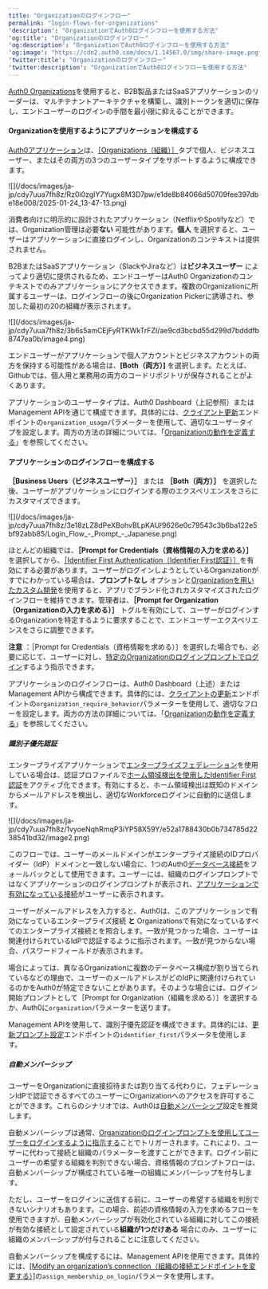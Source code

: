 ```yaml
---
title: "Organizationのログインフロー"
permalink: "login-flows-for-organizations"
'description': "OrganizationでAuth0ログインフローを使用する方法"
'og:title': "Organizationのログインフロー"
'og:description': "OrganizationでAuth0ログインフローを使用する方法"
'og:image': "https://cdn2.auth0.com/docs/1.14567.0/img/share-image.png"
'twitter:title': "Organizationのログインフロー"
'twitter:description': "OrganizationでAuth0ログインフローを使用する方法"
---
```


[Auth0 Organizations](/docs/ja-jp/manage-users/organizations)を使用すると、B2B製品またはSaaSアプリケーションのリーダーは、マルチテナントアーキテクチャを構築し、識別トークンを適切に保存し、エンドユーザーのログインの手間を最小限に抑えることができます。

#### Organizationを使用するようにアプリケーションを構成する

[Auth0アプリケーション](/docs/ja-jp/get-started/applications)は、[［Organizations（組織）］](/docs/ja-jp/manage-users/organizations/configure-organizations/define-organization-behavior)タブで個人、ビジネスユーザー、またはその両方の3つのユーザータイプをサポートするように構成できます。

<Frame>![](/docs/images/ja-jp/cdy7uua7fh8z/Rz0i0zgIY7Yugx8M3D7pw/e1de8b84066d50709fee397dbe18e008/2025-01-24_13-47-13.png)</Frame>

消費者向けに明示的に設計されたアプリケーション（NetflixやSpotifyなど）では、Organization管理は必要**ない** 可能性があります。**個人** を選択すると、ユーザーはアプリケーションに直接ログインし、Organizationのコンテキストは提供されません。

B2BまたはSaaSアプリケーション（SlackやJiraなど）は**ビジネスユーザー** によってより適切に提供されるため、エンドユーザーはAuth0 Organizationのコンテキストでのみアプリケーションにアクセスできます。複数のOrganizationに所属するユーザーは、ログインフローの後にOrganization Pickerに誘導され、参加した最初の20の組織が表示されます。

<Frame>![](/docs/images/ja-jp/cdy7uua7fh8z/3b6s5amCEjFyRTKWkTrFZI/ae9cd3bcbd55d299d7bdddfb8747ea0b/image4.png)</Frame>

エンドユーザーがアプリケーションで個人アカウントとビジネスアカウントの両方を保持する可能性がある場合は、**[Both（両方）]** を選択します。たとえば、Githubでは、個人用と業務用の両方のコードリポジトリが保存されることがよくあります。

アプリケーションのユーザータイプは、<Tooltip data-tooltip-id="react-containers-DefinitionTooltip-0" href="/docs/ja-jp/glossary?term=auth0-dashboard" tip="Auth0 Dashboard: サービスを構成するためのAuth0の主製品。" cta="用語集の表示">Auth0 Dashboard</Tooltip>（上記参照）または<Tooltip data-tooltip-id="react-containers-DefinitionTooltip-0" href="/docs/ja-jp/glossary?term=management-api" tip="Management API: 顧客が管理タスクを実行できるようにするための製品。" cta="用語集の表示">Management API</Tooltip>を通じて構成できます。具体的には、[クライアント更新](/docs/ja-jp/api/management/v2/clients/patch-clients-by-id)エンドポイントの`organization_usage`パラメーターを使用して、適切なユーザータイプを設定します。両方の方法の詳細については、「[Organizationの動作を定義する](/docs/ja-jp/manage-users/organizations/configure-organizations/define-organization-behavior)」を参照してください。

#### アプリケーションのログインフローを構成する

**［Business Users（ビジネスユーザー）］** または **［Both（両方）］** を選択した後、ユーザーがアプリケーションにログインする際のエクスペリエンスをさらにカスタマイズできます。

<Frame>![](/docs/images/ja-jp/cdy7uua7fh8z/3e18zLZ8dPeXBohvBLpKAU/9626e0c79543c3b6ba122e5bf92abb85/Login_Flow_-_Prompt_-_Japanese.png)</Frame>

ほとんどの組織では、**［Prompt for Credentials（資格情報の入力を求める）］** を選択してから、[［Identifier First Authentication（Identifier First認証）］](/docs/ja-jp/authenticate/login/auth0-universal-login/identifier-first)を有効にする必要があります。ユーザーがログインしようとしているOrganizationがすでにわかっている場合は、**プロンプトなし** オプションと[Organizationを用いたカスタム開発](/docs/ja-jp/manage-users/organizations/custom-development)を使用すると、アプリでブランド化されカスタマイズされたログインフローを維持できます。管理者は、**［Prompt for Organization（Organizationの入力を求める）］** トグルを有効にして、ユーザーがログインするOrganizationを特定するように要求することで、エンドユーザーエクスペリエンスをさらに調整できます。

<Callout icon="file-lines" color="#0EA5E9" iconType="regular">

**注意** ：［Prompt for Credentials（資格情報を求める）］を選択した場合でも、必要に応じて、ユーザーに対し、[特定のOrganizationのログインプロンプトでログイン](/docs/ja-jp/manage-users/organizations/custom-development#i-want-users-to-log-in-to-a-specified-organization)するよう指示できます。

</Callout>

アプリケーションのログインフローは、Auth0 Dashboard（上述）またはManagement APIから構成できます。具体的には、[クライアントの更新](/docs/ja-jp/api/management/v2/clients/patch-clients-by-id)エンドポイントの`organization_require_behavior`パラメーターを使用して、適切なフローを設定します。両方の方法の詳細については、「[Organizationの動作を定義する](/docs/ja-jp/manage-users/organizations/configure-organizations/define-organization-behavior)」を参照してください。

##### 識別子優先認証

エンタープライズアプリケーションで[エンタープライズフェデレーション](/docs/ja-jp/authenticate/enterprise-connections)を使用している場合は、認証プロファイルで[ホーム領域検出を使用したIdentifier First認証](/docs/ja-jp/authenticate/login/auth0-universal-login/identifier-first)をアクティブ化できます。有効にすると、ホーム領域検出は既知のドメインからメールアドレスを検出し、適切なWorkforceログインに自動的に送信します。

<Frame>![](/docs/images/ja-jp/cdy7uua7fh8z/1vyoeNqhRmqP3iYP58X59Y/e52a1788430b0b734785d2238541bd32/image2.png)</Frame>

このフローでは、ユーザーのメールドメインがエンタープライズ接続のIDプロバイダー（<Tooltip data-tooltip-id="react-containers-DefinitionTooltip-2" href="/docs/ja-jp/glossary?term=idp" tip="IDプロバイダー（IdP）: デジタルIDを保存および管理するサービス。" cta="用語集の表示">IdP</Tooltip>）ドメインと一致しない場合に、1つのAuth0[データベース接続](/docs/ja-jp/authenticate/database-connections/custom-db)をフォールバックとして使用できます。ユーザーには、組織のログインプロンプトではなくアプリケーションのログインプロンプトが表示され、[アプリケーションで有効になっている接続](/docs/ja-jp/get-started/applications/update-application-connections)がユーザーに表示されます。

ユーザーがメールアドレスを入力すると、Auth0は、このアプリケーションで有効になっているエンタープライズ接続 **と** Organizationsで有効になっているすべてのエンタープライズ接続とを照合します。一致が見つかった場合、ユーザーは関連付けられているIdPで認証するように指示されます。一致が見つからない場合、パスワードフィールドが表示されます。

<Callout icon="file-lines" color="#0EA5E9" iconType="regular">

場合によっては、異なるOrganizationに複数のデータベース構成が割り当てられているなどの理由で、ユーザーのメールアドレスがどのIdPに関連付けられているのかをAuth0が特定できないことがあります。そのような場合には、ログイン開始プロンプトとして［Prompt for Organization（組織を求める）］を選択するか、Auth0に`organization`パラメーターを送ります。

</Callout>

Management APIを使用して、識別子優先認証を構成できます。具体的には、[更新プロンプト設定](/docs/ja-jp/api/management/v2/prompts/patch-prompts)エンドポイントの`identifier_first`パラメータを使用します。

##### 自動メンバーシップ

ユーザーをOrganizationに直接招待または割り当てる代わりに、フェデレーションIdPで認証できるすべてのユーザーにOrganizationへのアクセスを許可することができます。これらのシナリオでは、Auth0は[自動メンバーシップ](/docs/ja-jp/manage-users/organizations/configure-organizations/grant-just-in-time-membership)設定を推奨します。

自動メンバーシップは通常、[Organizationのログインプロンプトを使用してユーザーをログインするように指示する](/docs/ja-jp/manage-users/organizations/custom-development)ことでトリガーされます。これにより、ユーザーに代わって接続と組織のパラメーターを渡すことができます。ログイン前にユーザーの希望する組織を判別できない場合、資格情報のプロンプトフローは、自動メンバーシップが構成されている唯一の組織にメンバーシップを付与します。

ただし、ユーザーをログインに送信する前に、ユーザーの希望する組織を判別できないシナリオもあります。この場合、前述の資格情報の入力を求めるフローを使用できますが、自動メンバーシップが有効化されている組織に対してこの接続が有効な接続として設定されている**組織が1つだけある** 場合にのみ、ユーザーに組織のメンバーシップが付与されることに注意してください。

自動メンバーシップを構成するには、Management APIを使用できます。具体的には、[[Modify an organization’s connection（組織の接続エンドポイントを変更する）]](https://auth0.com/docs/api/management/v2/organizations/patch-enabled-connections-by-connection-id)の`assign_membership_on_login`パラメータを使用します。